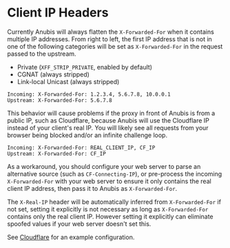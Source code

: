 # Client IP Headers

Currently Anubis will always flatten the `X-Forwarded-For` when it contains multiple IP addresses. From right to left, the first IP address that is not in one of the following categories will be set as `X-Forwarded-For` in the request passed to the upstream.

- Private (`XFF_STRIP_PRIVATE`, enabled by default)
- CGNAT (always stripped)
- Link-local Unicast (always stripped)

```
Incoming: X-Forwarded-For: 1.2.3.4, 5.6.7.8, 10.0.0.1
Upstream: X-Forwarded-For: 5.6.7.8
```

This behavior will cause problems if the proxy in front of Anubis is from a public IP, such as Cloudflare, because Anubis will use the Cloudflare IP instead of your client's real IP. You will likely see all requests from your browser being blocked and/or an infinite challenge loop.

```
Incoming: X-Forwarded-For: REAL_CLIENT_IP, CF_IP
Upstream: X-Forwarded-For: CF_IP
```

As a workaround, you should configure your web server to parse an alternative source (such as `CF-Connecting-IP`), or pre-process the incoming `X-Forwarded-For` with your web server to ensure it only contains the real client IP address, then pass it to Anubis as `X-Forwarded-For`.

The `X-Real-IP` header will be automatically inferred from `X-Forwarded-For` if not set, setting it explicitly is not necessary as long as `X-Forwarded-For` contains only the real client IP. However setting it explicitly can eliminate spoofed values if your web server doesn't set this.

See [Cloudflare](environments/cloudflare.mdx) for an example configuration.
